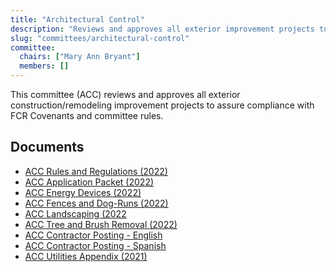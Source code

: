 ```yaml
---
title: "Architectural Control"
description: "Reviews and approves all exterior improvement projects to assure compliance with FCR Covenants."
slug: "committees/architectural-control"
committee:
  chairs: ["Mary Ann Bryant"]
  members: []
---
```



<CommitteeMembers frontmatter={frontmatter} />

This committee (ACC) reviews and approves all exterior construction/remodeling improvement projects to assure compliance with FCR Covenants and committee rules.

## Documents

- [ACC Rules and Regulations (2022)](/uploads/2022/03/ACC-Rules-and-Regs-March-2022.pdf)
- [ACC Application Packet (2022)](/uploads/2022/03/ACC-Application-Packet-Mar-2022.pdf)
- [ACC Energy Devices (2022)](/uploads/2022/03/ACC-Energy-Devices-Summary-Mar-2022.pdf)
- [ACC Fences and Dog-Runs (2022)](/uploads/2022/03/ACC-Fences-and-Dog-Runs-Summary-Mar-2022.pdf)
- [ACC Landscaping (2022](/uploads/2022/03/ACC-Landscaping-Summary-Mar-2022.pdf)
- [ACC Tree and Brush Removal (2022)](/uploads/2022/03/ACC-Tree-Brush-Removal-Summary-Mar-2022.pdf)
- [ACC Contractor Posting - English](/uploads/2012/05/FCR-Contractor-Posting.pdf)
- [ACC Contractor Posting - Spanish](/uploads/2012/05/ACC-Contractor-Posting-Spanish.pdf)
- [ACC Utilities Appendix (2021)](/uploads/2021/12/2021_12_Utilities_Committee_Rules_and_Regulations_for_Homeowners-App-U-1.pdf)


<FileHistory file="src/content/docs/committees/architectural-control.mdx" />